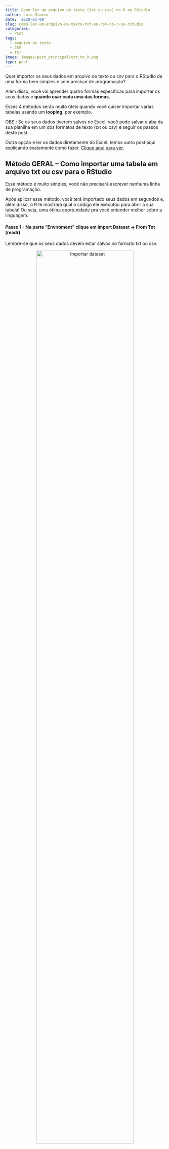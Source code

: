 ```yaml
---
title: Como ler um arquivo de texto (txt ou csv) no R ou RStudio
author: Luis Otavio
date: '2020-03-09'
slug: como-ler-um-arquivo-de-texto-txt-ou-csv-no-r-ou-rstudio
categories:
  - Post
tags:
  - arquivo de texto
  - CSV
  - TXT
image: images/post_principal/txt_to_R.png
type: post
---
```

Quer importar os seus dados em arquivo de texto ou csv para o RStudio de uma forma bem simples e sem precisar de programação?

Além disso, você vai aprender quatro formas específicas para importar os seus dados e **quando usar cada uma das formas.** 

Esses 4 métodos serão muito úteis quando você quiser importar várias tabelas usando um __looping__, por exemplo.

OBS.: Se os seus dados tiverem salvos no Excel, você pode salvar a aba da sua planilha em um dos formatos de texto (txt ou csv) e seguir os passos deste post. 

Outra opção é ler os dados diretamente do Excel: temos outro post aqui explicando exatamente como fazer. [Clique aqui para ver.](https://luisotavio.pro/blog/como-ler-planilha-excel-no-r/){target="_blank"}

## Método GERAL – Como importar uma tabela em arquivo txt ou csv para o RStudio

Esse método é muito simples, você não precisará escrever nenhuma linha de programação. 

Após aplicar esse método, você terá importado seus dados em segundos e, além disso, o R te mostrará qual o código ele executou para abrir a sua tabela! Ou seja, uma ótima oportunidade pra você entender melhor sobre a linguagem.

#### Passo 1 - Na parte "Enviroment" clique em Import Dataset -> From Txt (readr)

Lembre-se que os seus dados devem estar salvos no formato txt ou csv. 

<center>
![Importar dataset](/images/post_interno/leitura_geral_1.png){ width=85% }
</center>

Para ler os dados vamos usar a biblioteca "readr", então, caso você ainda não tenha ela instalada em seu computador, o RStudio irá solicitar a sua instalação.

#### Passo 2 - Instale a biblioteca "readr", caso ela já não esteja instalada

<center>
![Importar dataset](/images/post_interno/leitura_geral_2.png){ width=85% }
</center>

Clique em "Yes" e aguarde a instalação.

#### Passo 3 - Ajustes para importar a sua tabela

<center>
![Importar dataset](/images/post_interno/leitura_geral_3.png){ width=100% }
</center>

Primeiramente, clique em "Browse" e selecione o arquivo que você deseje importar.

Uma pequena parte dos dados do arquivo que você selecionou irão aparecer na sua tela, para te auxiliar na importação.

Então, agora você precisa fazer alguns ajustes para o R ler o seu dataset.

**O ajuste mais importante é como as suas colunas estão separadas/delimitadas.**

É muito comum usar tabulação (tab), vírgula, ponto e vírgula ou espaço para separar as colunas de arquivos de texto.

Mas nessa parte da importação, **você deve escolher exatamente o mesmo delimitador que já foi utilizado em seu arquivo.**

Nessa seção, você também pode fazer vários outros ajustes, por exemplo:

- escolher o nome da tabela que será importada

- definir qual se os números decimais da sua tabela estão separados por ponto ou vírgula. No R o separador decimal é por ponto, então caso o seu arquivo use vírgula, o R saberá que deve transformar pra ficar dentro do padrão. 

- alterar qual a codificação dos seus dados (ASCII, utf8, etc...)

- definir se a primeira linha dos seus dados é cabeçalho ou não

Note que nessa etapa, na parte de "Code Preview", o RStudio está mostrando exatamente o código que será executado para fazer a leitura dos seus dados. 

Esse código vai alterando a medida que você muda os ajustes! (ótima oportunidade para aprender e ir entendendo melhor o funcionamento da linguagem).

Após realizar os ajustes necessários (que vão depender da sua própria tabela), clique em *Import*

**Pronto, agora os seus dados foram importados.**

Você pode conferir que a sua tabela irá aparecer em "Enviroment". É só clicar nela para visualizar os dados! 

## Métodos específicos - Como importar uma tabela em arquivo txt ou csv para o RStudio

<center>
![Excel para R](/images/post_interno/leitura_esquema.png){ width=85% }
</center>

### Método 1 – Ler aquivos txt no R quando usamos ponto para separar números decimais

Nesse método, vamos usar a função read.delim() para ler os dados delimitados por tabulação.
Por padrão, a função considera que as suas colunas estão delimitados por tabulação (\t).

```r
meus_dados <- read.delim("nome_do_arquivo.txt")
```

### Método 2 -Ler arquivos txt no R quando usamos vírgula para separar números decimais

Quando a vírgula já está sendo usada para separar os números decimais, por exemplo: "10,3", **não** podemos usar a vírgula também para separar as colunas.

Senão não seria possível para o programa distinguir quando a vírgula está separando o decimal ou se trata de outra coluna.

As formas de separação das colunas mais usadas quando a vírgula é usada como separador decimal (muito comum no Brasil) são a tabulação ("\t") e o espaço.

Para ler arquivos txt separados por tabulação ou espaço, vamos usar a função __read.delim2()__.

Teste com o nosso exemplo para ler dados delimitados por tabulação (\t):

```r
my_data <-read.delim2("http://www.sthda.com/upload/boxplot_format.txt", sep="\t")
```

No seu computador, você poderá ler o seu arquivo local com o seguinte código:

```r
meus_dados <- read.delim2("nome_do_seu_arquivo.txt")
```

(nesse último caso, como não especificamos o separador, o R irá considerar que o delimitador dos seus dados é espaço, que é o padrão da função read.delim2)

### Método 3 – Como ler um arquivo CSV

Para ler os dados de um arquivo CSV, é muito simples.

Nesse método consideramos que os números decimais estão separados por ponto ou que seus dados não têm dados decimais.

Faça um teste usando o nosso exemplo, execute a seguinte linha:

```r
meus_dados <-read.csv("http://www.sthda.com/upload/boxplot_format.csv")
```

No seu computador, você poderá ler o seu arquivo local com o seguinte código:

```r
meus_dados <- read.csv("nome_do_seu_arquivo.csv")
```

### Método 4 – Como ler um arquivo CSV

Agora consideramos que os números decimais estão separados por vírgula. 

Faça um teste usando o nosso exemplo, execute a seguinte linha:

```r
meus_dados <-read.csv2("http://www.sthda.com/upload/boxplot_format.txt")
```

No seu computador, você poderá ler o seu arquivo local com o seguinte código:

```r
meus_dados <- read.csv2("nome_do_seu_arquivo.csv")
```

